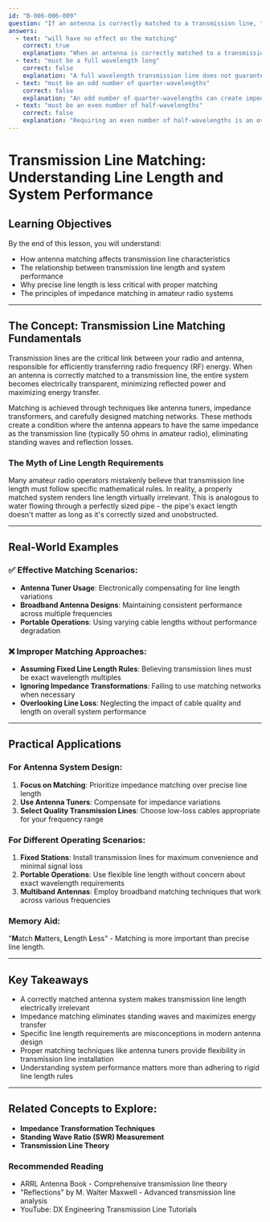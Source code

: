 ```yaml
---
id: "B-006-006-009"
question: "If an antenna is correctly matched to a transmission line, the length of the transmission line:"
answers:
  - text: "will have no effect on the matching"
    correct: true
    explanation: "When an antenna is correctly matched to a transmission line using techniques like an antenna tuner or matching network, the line length becomes electrically irrelevant. This is because a perfect match (1:1 SWR) eliminates standing waves and impedance variations, making the transmission line's physical length inconsequential to the overall system performance. The matching ensures that all RF energy is transferred efficiently, regardless of line length."
  - text: "must be a full wavelength long"
    correct: false
    explanation: "A full wavelength transmission line does not guarantee a good match. Line length can create impedance transformations that may actually worsen the antenna system's performance. The requirement for a specific line length is a misconception about transmission line behavior when proper matching is achieved."
  - text: "must be an odd number of quarter-wavelengths"
    correct: false
    explanation: "An odd number of quarter-wavelengths can create impedance transformations that may not result in an optimal match. This line length requirement is not a universal rule and can actually introduce additional complexity in antenna system design when a proper matching network is used."
  - text: "must be an even number of half-wavelengths"
    correct: false
    explanation: "Requiring an even number of half-wavelengths is an oversimplification of transmission line behavior. With a properly matched antenna system, the line length becomes electrically transparent, and such specific length requirements become unnecessary."
---
```


# Transmission Line Matching: Understanding Line Length and System Performance

## Learning Objectives
By the end of this lesson, you will understand:
- How antenna matching affects transmission line characteristics
- The relationship between transmission line length and system performance
- Why precise line length is less critical with proper matching
- The principles of impedance matching in amateur radio systems

---

## The Concept: Transmission Line Matching Fundamentals

Transmission lines are the critical link between your radio and antenna, responsible for efficiently transferring radio frequency (RF) energy. When an antenna is correctly matched to a transmission line, the entire system becomes electrically transparent, minimizing reflected power and maximizing energy transfer.

Matching is achieved through techniques like antenna tuners, impedance transformers, and carefully designed matching networks. These methods create a condition where the antenna appears to have the same impedance as the transmission line (typically 50 ohms in amateur radio), eliminating standing waves and reflection losses.

### The Myth of Line Length Requirements

Many amateur radio operators mistakenly believe that transmission line length must follow specific mathematical rules. In reality, a properly matched system renders line length virtually irrelevant. This is analogous to water flowing through a perfectly sized pipe - the pipe's exact length doesn't matter as long as it's correctly sized and unobstructed.

---

## Real-World Examples

### ✅ Effective Matching Scenarios:
- **Antenna Tuner Usage**: Electronically compensating for line length variations
- **Broadband Antenna Designs**: Maintaining consistent performance across multiple frequencies
- **Portable Operations**: Using varying cable lengths without performance degradation

### ❌ Improper Matching Approaches:
- **Assuming Fixed Line Length Rules**: Believing transmission lines must be exact wavelength multiples
- **Ignoring Impedance Transformations**: Failing to use matching networks when necessary
- **Overlooking Line Loss**: Neglecting the impact of cable quality and length on overall system performance

---

## Practical Applications

### For Antenna System Design:
1. **Focus on Matching**: Prioritize impedance matching over precise line length
2. **Use Antenna Tuners**: Compensate for impedance variations
3. **Select Quality Transmission Lines**: Choose low-loss cables appropriate for your frequency range

### For Different Operating Scenarios:
1. **Fixed Stations**: Install transmission lines for maximum convenience and minimal signal loss
2. **Portable Operations**: Use flexible line length without concern about exact wavelength requirements
3. **Multiband Antennas**: Employ broadband matching techniques that work across various frequencies

### Memory Aid:
"**M**atch **M**atters, **L**ength **L**ess" - Matching is more important than precise line length.

---

## Key Takeaways

- A correctly matched antenna system makes transmission line length electrically irrelevant
- Impedance matching eliminates standing waves and maximizes energy transfer
- Specific line length requirements are misconceptions in modern antenna design
- Proper matching techniques like antenna tuners provide flexibility in transmission line installation
- Understanding system performance matters more than adhering to rigid line length rules

---

## Related Concepts to Explore:
- **Impedance Transformation Techniques**
- **Standing Wave Ratio (SWR) Measurement**
- **Transmission Line Theory**

### Recommended Reading
- ARRL Antenna Book - Comprehensive transmission line theory
- "Reflections" by M. Walter Maxwell - Advanced transmission line analysis
- YouTube: DX Engineering Transmission Line Tutorials